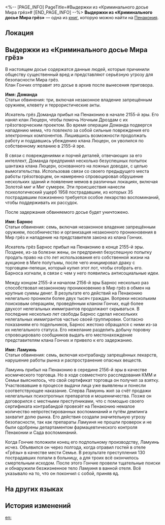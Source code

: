 <%-- [PAGE_INFO]
PageTitle=#Выдержки из «Криминального досье Мира грёз»#
[END_PAGE_INFO] --%>
{{Дополнить}}
{{Книга Инфобокс
|id           = 339
|partIds      = 190616
|Название     = 
|Изображение  = Предмет Плёнка Пенакония.png
|Мир          = Пенакония
|Томов        = 1
|Автор        = <!--нужно добавить-->
|Описание     = Архивное досье клана Гончих с данными о некоторых особо тяжких преступлениях, совершённых искателями грёз.
|Том1         = {{tx}}
|Источник1    = {{tx|Отсутствует источник}}
|Персонажи    = 
|Фракции      = 
}}
'''Выдержки из «Криминального досье Мира грёз»''' — одна из [[Книги|книг]], которую можно найти на [[Пенакония]].

==Локация==
{{Отметка карты|<!--название карты-->|<!--id отметки-->}}

==Выдержки из «Криминального досье Мира грёз»==
В настоящем досье содержатся данные людей, которые причинили обществу существенный вред и представляют серьёзную угрозу для безопасности Мира грёз.<br />
Клан Гончих отправит это досье в архив после вынесения приговора.

'''Имя: Доманда'''<br />
Статьи обвинения: три, включая незаконное владение запрещённым оружием, клевету и террористические акты.

Искатель грёз Доманда прибыл на Пенаконию в начале 2155-й эры. Его нанял клан Люцерн, чтобы помочь Ночным Дроздам с их грёзотворческим проектом. Во время операции Доманда подвергся нападению мема, что повлекло за собой сильные повреждения его электронных компонентов. Лишившись возможности продолжать работу и поддавшись убеждению клана Люцерн, он уволился по собственному желанию в 2155-й эре.

В связи с повреждениями и порчей деталей, отвечающих за его интеллект, Доманда предпринял несколько безуспешных попыток шантажа клана Люцерн, основанного на ложных доводах, с целью вымогательства. Использовав связи со своего предыдущего места работы грёзотворцем, он намеренно спровоцировал обрушение нескольких зданий и появление мемов в различных локациях, включая Золотой миг и Миг сумерек. Эти происшествия нанесли психологический ущерб 1958 пострадавшим, из которых 35 пострадавшим пожизненно требуется особое лекарство воспоминаний, чтобы поддерживать их рассудок.

После задержания обвиняемого досье будет уничтожено.


'''Имя: Барнос'''<br />
Статьи обвинения: семь, включая незаконное владение запрещённым оружием, пособничество и организация незаконного проникновения в Мир грёз и нападение на представителя закона из клана Гончих.

Искатель грёз Барнос прибыл на Пенаконию в конце 2155-й эры. Позднее, из-за болезни жены, он предпринял безуспешную попытку продать право на сто лет использования его собственной жизни на аукционе в Миге полутьмы, после чего инициировал драку с торговцем-пепеши, который купил этот лот, чтобы отобрать его. Барноса изгнали, в связи с чем у него появились антисоциальные идеи.

Между концом 2155-й и началом 2156-й эры Барнос несколько раз способствовал незаконному проникновению в Мир грёз в обмен на крупные суммы денег. В результате его действий на Пенаконию нелегально проникли более двух тысяч граждан. Вопреки нескольким поисковым операциям, проведённым кланом Гончих, ещё более двухсот нелегальных иммигрантов продолжают скрываться. В последние несколько лет свободы Барнос сделал нескольких нелегальных иммигрантов частью своей группировки. Согласно показаниям его подельников, Барнос жестоко обращался с ними из-за их нелегального статуса. Его нежелание разделить добычу поровну спровоцировало сообщников выдать его местонахождение представителям клана Гончих и привело к его задержанию.


'''Имя: Ламуинь'''<br />
Статьи обвинения: семь, включая контрабанду запрещённых лекарств, нарушение работы рынка и распространение опасных веществ.

Ламуинь прибыл на Пенаконию в середине 2156-й эры в качестве космического торговца. Но в ходе совместного расследования КММ и Семьи выяснилось, что свой сертификат торговца он получил за взятку. Участвовавшие в процессе выдачи лица уже выявлены и понесли соответствующее наказание. Сперва Ламуинь жил за счёт продажи нелегальных психотропных препаратов и мошенничества. Позже он договорился с местными преступниками, что с помощью своего сертификата контрабандой провезёт на Пенаконию немалое количество непротестированных воспоминаний и путём демпинга захватит долю рынка. Его действия создали значительную угрозу безопасности, так как препараты Ламуиня не прошли проверок и не были одобрены департаментом фармацевтического контроля Пенаконии и Сада воспоминаний.

Когда Гончие положили конец его подпольному производству, Ламуинь исчез. Объявился он через полгода, когда отравил гостей в отеле «Грёзы» в качестве мести Семье. В результате преступления 130 пострадавших попали в больницу, а для троих всё окончилось смертельным исходом. После этого Гончие провели тщательные поиски и обнаружили безжизненное тело Ламуиня в ванной отеля. Всё указывало на то, что он покончил с собой, приняв яд.

==На других языках==
{{На других языках
|en   = Excerpts from ''Dreamscape Crime Files''
|zhs  = 《梦境犯罪档案》节选
|zht  = 《夢境犯罪檔案》節選
|ja   = 『夢境犯罪アーカイブ』抜粋
|ko   = ≪꿈세계 범죄 파일≫ 발췌
|es   = Extractos de «Expedientes de crímenes del paisaje onírico»
|fr   = Extrait des ''archives criminelles du Pays des rêves''
|ru   = Выдержки из «Криминального досье Мира грёз»
|th   = เนื้อหาที่ตัดมาจาก "เอกสารอาชญากรรมในแดนฝัน"
|vi   = Trích Đoạn "Hồ Sơ Tội Phạm Cõi Mộng"
|de   = Auszüge aus den „Fallakten der Traumlandschaft“
|id   = Kutipan "Arsip Kriminal Dunia Mimpi"
|pt   = Trechos dos Arquivos de Crime do Mundonírico
}}

==История изменений==
{{История изменений|3.5}}

[[en:]]
